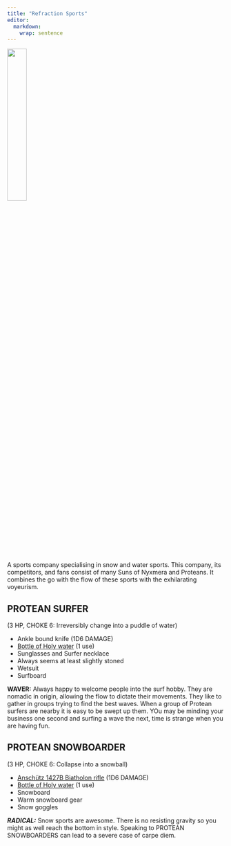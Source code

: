 ```yaml
---
title: "Refraction Sports"
editor: 
  markdown: 
    wrap: sentence
---
```


![](images/refraction_sports.png){width=30% fig-align="center"}

A sports company specialising in snow and water sports. This company, its competitors, and fans consist of many Suns of Nyxmera and Proteans. It combines the go with the flow of these sports with the exhilarating voyeurism.

## PROTEAN SURFER 

(3 HP, CHOKE 6: Irreversibly change into a puddle of water)

- Ankle bound knife (1D6 DAMAGE)
- [Bottle of Holy water](/Proteus/Triton_n_Delta.qmd#holy_water) (1 use)
- Sunglasses and Surfer necklace
- Always seems at least slightly stoned
- Wetsuit
- Surfboard

__WAVER:__ Always happy to welcome people into the surf hobby.
They are nomadic in origin, allowing the flow to dictate their movements.
They like to gather in groups trying to find the best waves.
When a group of Protean surfers are nearby it is easy to be swept up them.
YOu may be minding your business one second and surfing a wave the next, time is strange when you are having fun.


## PROTEAN SNOWBOARDER

(3 HP, CHOKE 6: Collapse into a snowball)

- [Anschütz 1427B Biatholon rifle](https://en.wikipedia.org/wiki/Biathlon_rifle#Smallbore) (1D6 DAMAGE)
- [Bottle of Holy water](/Proteus/Triton_n_Delta.qmd#holy_water) (1 use)
- Snowboard
- Warm snowboard gear
- Snow goggles

___RADICAL:___ Snow sports are awesome.
There is no resisting gravity so you might as well reach the bottom in style.
Speaking to PROTEAN SNOWBOARDERS can lead to a severe case of carpe diem.
